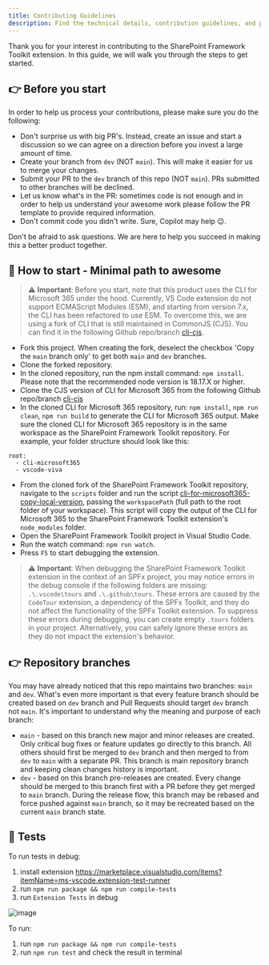 ```yaml
---
title: Contributing Guidelines
description: Find the technical details, contribution guidelines, and project structure for the SPFx Toolkit extension.
---
```


Thank you for your interest in contributing to the SharePoint Framework Toolkit extension. In this guide, we will walk you through the steps to get started.

## 👉 Before you start

In order to help us process your contributions, please make sure you do the following:

- Don't surprise us with big PR's. Instead, create an issue and start a discussion so we can agree on a direction before you invest a large amount of time.
- Create your branch from `dev` (NOT `main`). This will make it easier for us to merge your changes.
- Submit your PR to the `dev` branch of this repo (NOT `main`). PRs submitted to other branches will be declined.
- Let us know what's in the PR: sometimes code is not enough and in order to help us understand your awesome work please follow the PR template to provide required information.
- Don't commit code you didn't write. Sure, Copilot may help 😉.

Don't be afraid to ask questions. We are here to help you succeed in making this a better product together.

## 👣 How to start - Minimal path to awesome

> ⚠️ **Important**: Before you start, note that this product uses the CLI for Microsoft 365 under the hood. Currently, VS Code extension do not support ECMAScript Modules (ESM), and starting from version 7.x, the CLI has been refactored to use ESM. To overcome this, we are using a fork of CLI that is still maintained in CommonJS (CJS). You can find it in the following Github repo/branch [cli-cjs](https://github.com/Adam-it/cli-microsoft365/tree/cli-cjs).

- Fork this project. When creating the fork, deselect the checkbox 'Copy the `main` branch only' to get both `main` and `dev` branches.
- Clone the forked repository.
- In the cloned repository, run the npm install command: `npm install`. Please note that the recommended node version is 18.17.X or higher.
- Clone the CJS version of CLI for Microsoft 365 from the following Github repo/branch [cli-cjs](https://github.com/Adam-it/cli-microsoft365/tree/cli-cjs)
- In the cloned CLI for Microsoft 365 repository, run: `npm install`, `npm run clean`, `npm run build` to generate the CLI for Microsoft 365 output. Make sure the cloned CLI for Microsoft 365 repository is in the same workspace as the SharePoint Framework Toolkit repository. For example, your folder structure should look like this:

```plaintext
root:
  - cli-microsoft365
  - vscode-viva
```
- From the cloned fork of the SharePoint Framework Toolkit repository, navigate to the `scripts` folder and run the script [cli-for-microsoft365-copy-local-version](./scripts/cli-for-microsoft365-copy-local-version.ps1), passing the `workspacePath` (full path to the root folder of your workspace). This script will copy the output of the CLI for Microsoft 365 to the SharePoint Framework Toolkit extension's `node_modules` folder.
- Open the SharePoint Framework Toolkit project in Visual Studio Code.
- Run the watch command: `npm run watch`.
- Press `F5` to start debugging the extension.

> ⚠️ **Important**: When debugging the SharePoint Framework Toolkit extension in the context of an SPFx project, you may notice errors in the debug console if the following folders are missing: `.\.vscode\tours` and `.\.github\tours`. These errors are caused by the `CodeTour` extension, a dependency of the SPFx Toolkit, and they do not affect the functionality of the SPFx Toolkit extension. To suppress these errors during debugging, you can create empty `.tours` folders in your project. Alternatively, you can safely ignore these errors as they do not impact the extension's behavior.

## 👉 Repository branches

You may have already noticed that this repo maintains two branches: `main` and `dev`. What's even more important is that every feature branch should be created based on `dev` branch and Pull Requests should target `dev` branch not `main`. It's important to understand why the meaning and purpose of each branch:

- `main` - based on this branch new major and minor releases are created. Only critical bug fixes or feature updates go directly to this branch. All others should first be merged to `dev` branch and then merged to from `dev` to `main` with a separate PR. This branch is main repository branch and keeping clean changes history is important.
- `dev` - based on this branch pre-releases are created. Every change should be merged to this branch first with a PR before they get merged to `main` branch. During the release flow, this branch may be rebased and force pushed against `main` branch, so it may be recreated based on the current `main` branch state.

## 🧪 Tests

To run tests in debug:

1. install extension https://marketplace.visualstudio.com/items?itemName=ms-vscode.extension-test-runner
2. run `npm run package && npm run compile-tests`
3. run `Extension Tests` in debug

![image](https://github.com/user-attachments/assets/f9f69bd3-2da7-4208-b24a-ed84aa0d0700)

To run:

1. run `npm run package && npm run compile-tests`
2. run `npm run test` and check the result in terminal
